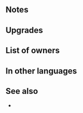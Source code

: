 {{Weapon Infobox
|tagid=SID_短弓＋
|weaponType=Bow
|might=12
|range=2
|effectiveness=flying
|effect=Effective against flying foes. Deals +10 damage when Special triggers.
|cost=300
|exclusive=0
|userVersion1=Bow
|userVersion2=Arrow
|statModifiers=0,12,0,0,0
|refinePaths=default
|refineSP=350
|refineMedals=500
|refineStones=50
|properties=random_all
}}
==Notes==
{{Effective damage bonus|flying}}
{{FlatDamage|special=1|10}}
==Upgrades==
{{Weapon Upgrade List}}
==List of owners==
{{Skill Hero List}}
==In other languages==
{{OtherLanguages
|japanese=短弓＋
|german=Kurzbogen+
|spanishEU=Arco corto +
|spanishLA=Arco corto +
|french=Arc court +
|italian=Arco corto+
|chineseTW=短弓＋
|portuguese=Arco curto+
}}
==See also==
* 
{{Weapons Navbox}}